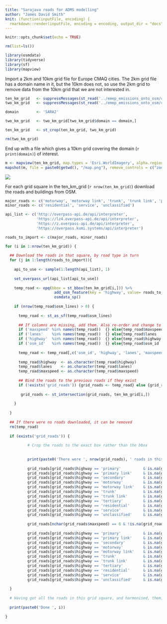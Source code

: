 ```yaml
---
title: "Sarajava roads for ADMS modelling"
author: "James David Smith"
knit: (function(inputFile, encoding) {
  rmarkdown::render(inputFile, encoding = encoding, output_dir = "docs", output_file ="index.html") }) 
---
```


```r
knitr::opts_chunk$set(echo = TRUE)

rm(list=ls())

library(osmdata)
library(tidyverse)
library(sf)
library(mapview)


```

Import a 2km and 10km grid file for Europe CMAQ cities. The 2km grid file has a domain name in it, but the 10km does not, so use the 2km grid to remove data from the 10km grid that we are not interested in.

```r
  
ten_km_grid   <- suppressMessages(st_read('../emep_emissions_onto_osm/cmaq_grid/cmaq_cities_10km_grids.shp')) %>% st_transform(4326)
two_km_grid   <- suppressMessages(st_read('../emep_emissions_onto_osm/cmaq_grid/CMAQ2km_47domains.shp')) %>% st_transform(4326)

domain        <- 'SARA2'

two_km_grid   <- two_km_grid[two_km_grid$domain == domain,]

ten_km_grid   <- st_crop(ten_km_grid, two_km_grid)

rm(two_km_grid)

```

End up with a file which gives a 10km grid covering the domain (`r print(domain)`) of interest.

```r
m <- mapview(ten_km_grid, map.types = 'Esri.WorldImagery', alpha.regions=0.1)
mapshot(m, file = paste0(getwd(), "/map.png"), remove_controls = c("zoomControl", "layersControl", "homeButton","scaleBar"))
```

![](map.png)

For each grid square in the ten_km_grid (`r nrow(ten_km_grid)`) download the roads and buildings from OSM.

```r

major_roads <- c('motorway', 'motorway link', 'trunk', 'trunk link', 'primary', 'primary link', 'secondary', 'tertiary')
minor_roads <- c('residential', 'service', 'unclassified')

api_list <- c('http://overpass-api.de/api/interpreter',
              'https://lz4.overpass-api.de/api/interpreter',
              'https://z.overpass-api.de/api/interpreter',
              'https://overpass.kumi.systems/api/interpreter')

roads_to_import <- c(major_roads, minor_roads)
```

```r

for (i in 1:nrow(ten_km_grid)) {
  
  ## Download the roads in that square, by road type in turn
  for (j in 1:length(roads_to_import)){
    
    api_to_use <- sample(1:length(api_list), 1)
  
    set_overpass_url(api_list[api_to_use])
    
    temp_road <- opq(bbox = st_bbox(ten_km_grid[i,])) %>%
                      add_osm_feature(key = 'highway', value= roads_to_import[j]) %>% 
                      osmdata_sp()
    
    if (nrow(temp_road$osm_lines) > 0) {
      
      temp_road <- st_as_sf(temp_road$osm_lines)
      
      ## If columns are missing, add them. Also re-order and change to charaters where needed
      if ('maxspeed' %in% names(temp_road))  {} else{temp_road$maxspeed <- NA}
      if ('lanes'    %in% names(temp_road))  {} else{temp_road$lanes    <- NA}
      if ('highway'  %in% names(temp_road))  {} else{temp_road$highway  <- as.character(roads_to_import[j])}
      if ('osm_id'   %in% names(temp_road))  {} else{temp_road$osm_id   <- as.character(row.names(temp_road))}
      
      temp_road <- temp_road[,c('osm_id', 'highway', 'lanes', 'maxspeed', 'geometry')]
      
      temp_road$highway  <- as.character(temp_road$highway)
      temp_road$lanes    <- as.character(temp_road$lanes)
      temp_road$maxspeed <- as.character(temp_road$maxspeed)
      
      ## Bind the roads to the previous roads if they exist
      if (!exists('grid_roads')) {grid_roads <- temp_road} else {grid_roads <- rbind(grid_roads, temp_road)}
      
       grid_roads <- st_intersection(grid_roads, ten_km_grid[i,])
    
    }
    
  }
  
  ## If there were no roads downloaded, it can be removed  
  rm(temp_road)
  
  if (exists('grid_roads')) {
    
          # Crop the roads to the exact box rather than the bbox
         
          
          print(paste0('There were ', nrow(grid_roads), ' roads in this grid'))
          
          grid_roads[grid_roads$highway == 'primary'          & is.na(grid_roads$lanes),'lanes'] <- 2
          grid_roads[grid_roads$highway == 'primary link'     & is.na(grid_roads$lanes),'lanes'] <- 2
          grid_roads[grid_roads$highway == 'secondary'        & is.na(grid_roads$lanes),'lanes'] <- 2
          grid_roads[grid_roads$highway == 'motorway'         & is.na(grid_roads$lanes),'lanes'] <- 3
          grid_roads[grid_roads$highway == 'motorway link'    & is.na(grid_roads$lanes),'lanes'] <- 3
          grid_roads[grid_roads$highway == 'trunk'            & is.na(grid_roads$lanes),'lanes'] <- 3
          grid_roads[grid_roads$highway == 'trunk link'       & is.na(grid_roads$lanes),'lanes'] <- 3
          grid_roads[grid_roads$highway == 'tertiary'         & is.na(grid_roads$lanes),'lanes'] <- 2
          grid_roads[grid_roads$highway == 'residential'      & is.na(grid_roads$lanes),'lanes'] <- 2
          grid_roads[grid_roads$highway == 'service'          & is.na(grid_roads$lanes),'lanes'] <- 2
          grid_roads[grid_roads$highway == 'unclassified'     & is.na(grid_roads$lanes),'lanes'] <- 2
          
          grid_roads[nchar(grid_roads$maxspeed) == 6 & !is.na(grid_roads$maxspeed),'maxspeed'] <- substr(grid_roads[nchar(grid_roads$maxspeed) == 6 & !is.na(grid_roads$maxspeed),]$maxspeed,1,2)
          
          grid_roads[grid_roads$highway == 'primary'          & is.na(grid_roads$maxspeed),'maxspeed'] <- 30
          grid_roads[grid_roads$highway == 'primary link'     & is.na(grid_roads$maxspeed),'maxspeed'] <- 30
          grid_roads[grid_roads$highway == 'secondary'        & is.na(grid_roads$maxspeed),'maxspeed'] <- 30
          grid_roads[grid_roads$highway == 'motorway'         & is.na(grid_roads$maxspeed),'maxspeed'] <- 70
          grid_roads[grid_roads$highway == 'motorway link'    & is.na(grid_roads$maxspeed),'maxspeed'] <- 70
          grid_roads[grid_roads$highway == 'trunk'            & is.na(grid_roads$maxspeed),'maxspeed'] <- 40
          grid_roads[grid_roads$highway == 'trunk link'       & is.na(grid_roads$maxspeed),'maxspeed'] <- 40
          grid_roads[grid_roads$highway == 'tertiary'         & is.na(grid_roads$maxspeed),'maxspeed'] <- 30
          grid_roads[grid_roads$highway == 'residential'      & is.na(grid_roads$maxspeed),'maxspeed'] <- 30
          grid_roads[grid_roads$highway == 'service'          & is.na(grid_roads$maxspeed),'maxspeed'] <- 30
          grid_roads[grid_roads$highway == 'unclassified'     & is.na(grid_roads$maxspeed),'maxspeed'] <- 30
    
  }
  
  # Having got all the roads in this grid square, and harmonised, them, crop to the exact grid square as was just the bbox before
  
  print(paste0('Done ', i))
  
} 

```